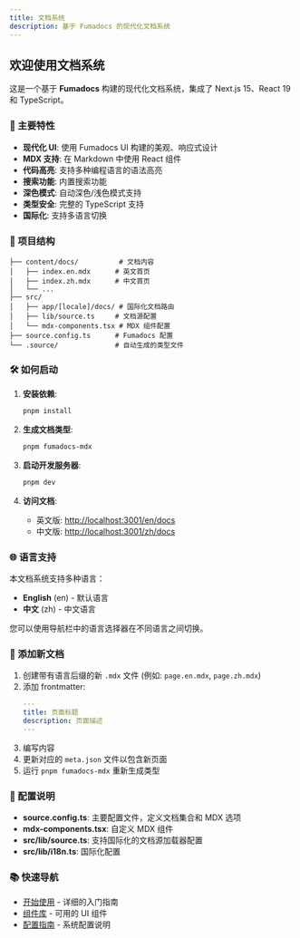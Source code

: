 ```yaml
---
title: 文档系统
description: 基于 Fumadocs 的现代化文档系统
---
```


## 欢迎使用文档系统

这是一个基于 **Fumadocs** 构建的现代化文档系统，集成了 Next.js 15、React 19 和 TypeScript。

### 🚀 主要特性

- **现代化 UI**: 使用 Fumadocs UI 构建的美观、响应式设计
- **MDX 支持**: 在 Markdown 中使用 React 组件
- **代码高亮**: 支持多种编程语言的语法高亮
- **搜索功能**: 内置搜索功能
- **深色模式**: 自动深色/浅色模式支持
- **类型安全**: 完整的 TypeScript 支持
- **国际化**: 支持多语言切换

### 📁 项目结构

```
├── content/docs/          # 文档内容
│   ├── index.en.mdx      # 英文首页
│   ├── index.zh.mdx      # 中文首页
│   └── ...
├── src/
│   ├── app/[locale]/docs/ # 国际化文档路由
│   ├── lib/source.ts     # 文档源配置
│   └── mdx-components.tsx # MDX 组件配置
├── source.config.ts      # Fumadocs 配置
└── .source/              # 自动生成的类型文件
```

### 🛠 如何启动

1. **安装依赖**:
   ```bash
   pnpm install
   ```

2. **生成文档类型**:
   ```bash
   pnpm fumadocs-mdx
   ```

3. **启动开发服务器**:
   ```bash
   pnpm dev
   ```

4. **访问文档**: 
   - 英文版: [http://localhost:3001/en/docs](http://localhost:3001/en/docs)
   - 中文版: [http://localhost:3001/zh/docs](http://localhost:3001/zh/docs)

### 🌐 语言支持

本文档系统支持多种语言：

- **English** (en) - 默认语言
- **中文** (zh) - 中文语言

您可以使用导航栏中的语言选择器在不同语言之间切换。

### 📝 添加新文档

1. 创建带有语言后缀的新 `.mdx` 文件 (例如: `page.en.mdx`, `page.zh.mdx`)
2. 添加 frontmatter:
   ```yaml
   ---
   title: 页面标题
   description: 页面描述
   ---
   ```
3. 编写内容
4. 更新对应的 `meta.json` 文件以包含新页面
5. 运行 `pnpm fumadocs-mdx` 重新生成类型

### 🔧 配置说明

- **source.config.ts**: 主要配置文件，定义文档集合和 MDX 选项
- **mdx-components.tsx**: 自定义 MDX 组件
- **src/lib/source.ts**: 支持国际化的文档源加载器配置
- **src/lib/i18n.ts**: 国际化配置

### 📚 快速导航

- [开始使用](/zh/docs/getting-started) - 详细的入门指南
- [组件库](/zh/docs/components) - 可用的 UI 组件
- [配置指南](/zh/docs/configuration) - 系统配置说明
